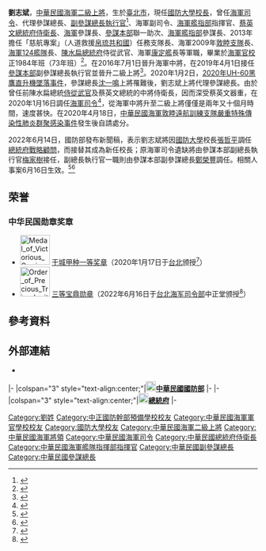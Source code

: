 {{Infobox officeholder
|name = 劉志斌
|image = Navy (ROCN) Admiral Liu Chih-pin 海軍上將劉志斌 (20200116 海軍司令).png
|caption = 
|order = {{flagicon image|ROC National Defense University Flag.svg}} 第13任[[國防大學_(中華民國)|國防大學校長]]
|term_start = 2022年6月16日
|term_end = 
|predecessor = [[張哲平|張哲平]]（[[中華民國空軍|空軍]]）
|successor = 
|order1 = {{flagicon image|ROC Commanding General of Navy Flag.svg}} 第8任[[中華民國海軍司令|海軍司令]]
|term_start1 = 2020年1月16日
|term_end1 = 2022年6月15日
|predecessor1 = [[黃曙光|黃曙光]]<!--68年班-->
|successor1 = [[梅家樹|梅家樹]]<!--74年班-->
|order2 = {{flagicon image|ROC General Chief of Staff of the Ministry of National Defense Flag.svg}} [[中華民國參謀總長|參謀總長]]<br>代理
|term_start2 = 2020年1月2日
|term_end2 = 2020年1月15日
|predecessor2 = [[沈一鳴_(臺灣)|沈一鳴]]（[[中華民國空軍|空軍]]）
|successor2 = [[黃曙光|黃曙光]]（[[中華民國海軍|海軍]]）
|order3 = {{flagicon image|ROC Ministry of National Defense Flag.svg}} 第32任[[國防部參謀本部|國防部參謀本部]]副參謀總長執行官
|term_start3 = 2019年4月1日
|term_end3 = 2020年1月15日
|1blankname3 = 參謀總長
|1namedata3 = [[李喜明|李喜明]]{{to}}[[沈一鳴_(臺灣)|沈一鳴]]（[[中華民國空軍|空軍]]）
|predecessor3 = [[陳寶餘|陳寶餘]]（[[中華民國陸軍|陸軍]]）<!--陸69年班-->
|successor3 = [[徐衍璞|徐衍璞]]（[[中華民國陸軍|陸軍]]）<!--陸72年班-->
|order4 = {{flagicon|ROC}} [[國防部海軍司令部|海軍副司令]]
|term_start4 = 2018年12月1日
|term_end4 = 2019年3月31日
|predecessor4 = [[蕭維民|蕭維民]]<!--海70年班-->
|successor4 = [[梅家樹|梅家樹]]<!--海74年班-->
|order5 = {{flagicon image|海軍艦隊指揮部部徽.jpg}} 第9任[[海軍艦隊指揮部|海軍艦隊指揮部]]指揮官
|term_start5 = 2017年12月1日
|term_end5 = 2018年11月30日
|deputy5 = [[李世強_(1966年)|李世強]]
|predecessor5 = [[蕭維民|蕭維民]]<!--海70年班-->
|successor5 = [[李宗孝|李宗孝]]<!--海74年班-->
|order6 = {{flagicon image|ROC Office of the President Emblem.svg}} 第29任[[總統府侍衛長|總統府侍衛長]]
|term_start6 = 2016年5月20日
|term_end6 = 2017年11月30日
|president6 = [[蔡英文|蔡英文]]
|predecessor6 = [[潘進隆|潘進隆]]（[[中華民國海軍陸戰隊|海軍陸戰隊]]）
|successor6 = [[張捷_(軍人)|張捷]]（[[陸軍|陸軍]]）<!--陸75年班-->
|deputy6 = [[林文豪|林文豪]]（[[中華民國憲兵|憲兵]]）
|order7 = {{flagicon|ROC}} 第9任[[國防部海軍司令部|海軍司令部]]參謀長
|term_start7 = 2016年1月1日
|term_end7 = 2016年5月19日
|predecessor7 = [[蕭維民|蕭維民]]
|successor7 = [[梅家樹|梅家樹]]
|deputy7 = [[張北海|張北海]]（[[中華民國海軍陸戰隊|海軍陸戰隊]]）
|性別 = 男
|出生日期 ={{birth year and age|1962}}
|職業 = 軍人
|國籍 = {{ROC}}
|allegiance = {{ROC}}
|branch = {{ROCN}}
| rank = [[file:Taiwan-navy-OF-9a.svg|17px]] [[二級上將#中華民國|二級上將]]
| serviceyears = 1984年－
| educate = 
* [[國防大學_(中華民國)|國防大學]]戰爭學院2007年班（96年班）
* [[海軍指揮參謀學院|海軍指揮參謀學院]]2001年班（90年班）
* [[海軍軍官學校|海軍軍官學校]]1984年班（正73年班）
* [[中正國防幹部預備學校|中正國防幹部預備學校]]高中部1980年班（69年班，中二期）
| past = 
*[[國防部參謀本部|國防部參謀本部]]二級上將兼任代理參謀總長
*[[國防部參謀本部|國防部參謀本部]]二級上將副參謀總長執行官
*[[國防部海軍司令部|海軍司令部]]中將副司令
*[[海軍艦隊指揮部|海軍艦隊指揮部]]中將指揮官
*[[中華民國總統府|總統府]][[中華民國總統府侍衛長|中將侍衛長]]
*[[國防部海軍司令部|海軍司令部]][[少將|少將]]（[[佔缺|佔缺]][[中將|中將]]）參謀長
*海軍司令部少將副參謀長
*[[參謀本部|參謀本部]]人事參謀次長室少將助理次長
*[[海軍艦隊指揮部|海軍艦隊指揮部]]少將參謀長
*2009年「海軍98年[[敦睦艦隊|敦睦艦隊]]」少將支隊長
*[[康定級巡防艦|海軍一二四艦隊]]少將艦隊長
*海軍一二四艦隊少將副艦隊長
*陳水扁總統在總統府[[海軍上校|海軍上校]][[海軍武官|海軍武官]]
*[[康定號巡防艦|康定軍艦]]上校艦長
}}
'''劉志斌'''{{BD|1962年|||}}，[[中華民國海軍|中華民國海軍]][[中華民國上將列表#二級上將|二級上將]]，生於[[臺北市|臺北市]]，現任[[國防大學_(中華民國)|國防大學校長]]，曾任[[中華民國海軍司令|海軍司令]]、代理參謀總長、[[國防部參謀本部|副參謀總長執行官]]<ref>{{cite news |title=李總長主持副總長執行官暨副總長新職介紹 |url=https://www.ydn.com.tw/News/330505 |date=2019-04-01 |author=軍聞社 |agency=軍聞社 |accessdate=2019-04-01 |archive-date=2019-04-01 |archive-url=https://archive.today/20190401084132/https://www.ydn.com.tw/News/330505 |dead-url=no }}</ref>、海軍副司令、[[海軍艦隊指揮部|海軍艦指部]]指揮官、[[蔡英文|蔡英文]][[中華民國總統府|總統府]][[中華民國總統府侍衛長|侍衛長]]、[[海軍司令部|海軍]]參謀長、[[參謀本部|參謀本部]]聯一助次、[[海軍艦隊指揮部|海軍艦指部]]參謀長、2013年擔任「慈航專案」（人道救援[[帛琉共和國|帛琉共和國]]）任務支隊長、海軍2009年[[敦睦支隊|敦睦支隊]]長、[[康定級巡防艦|海軍124艦隊]]長、[[陳水扁|陳水扁]][[中華民國總統|總統府]]侍從武官、海軍[[康定號巡防艦|康定艦]]長等軍職，畢業於[[海軍官校|海軍官校]]正1984年班（73年班）<ref>{{cite web |title=指揮官 |publisher=[[中華民國海軍|中華民國海軍]] |url=https://navy.mnd.gov.tw:6443/AboutUs/Partner_Info.aspx?ID=30028&AID=30337 |date=2017-12-26 |archive-url=https://archive.today/20171230062103/https://navy.mnd.gov.tw:6443/AboutUs/Partner_Info.aspx?ID=30028&AID=30337 |archive-date=2017-12-30 |dead-url=yes |accessdate=2017-12-30 }}</ref>。在2016年7月1日晉升海軍中將，在2019年4月1日接任[[參謀本部|參謀本部]]副參謀總長執行官並晉升二級上將<ref>{{Cite web |url=https://news.ltn.com.tw/news/politics/breakingnews/2743245 |title=蔡總統首任中將侍衛長劉志斌晉升上將 接任副總長兼執行官 |accessdate=2019-03-29 |archive-date=2019-06-10 |archive-url=https://web.archive.org/web/20190610055623/https://news.ltn.com.tw/news/politics/breakingnews/2743245 |dead-url=no }}</ref>。2020年1月2日，[[2020年UH-60黑鷹直升機墜落事件|2020年UH-60黑鷹直升機墜落事件]]，參謀總長[[沈一鳴_(臺灣)|沈一鳴]]上將罹難後，劉志斌上將代理參謀總長。由於曾任前陳水扁總統[[侍從武官|侍從武官]]及蔡英文總統的中將侍衛長，因而深受蔡英文器重，在2020年1月16日調任[[中華民國海軍司令|海軍司令]]<ref>{{Cite news |title=國防部：國軍上將職務調整　黃曙光上將接任參謀總長 |url=https://mna.gpwb.gov.tw/post.php?id=13&message=97740 |publisher=[[國防部軍事新聞通訊社|國防部軍事新聞通訊社]] |author=吳東昇 |date=2020-01-15 |archiveurl=https://archive.today/20200116032720/https://mna.gpwb.gov.tw/post.php?id=13&message=97740 |archivedate=2020-01-16 |accessdate=2020-01-16 |dead-url=no }}</ref>，從海軍中將升至二級上將僅僅是兩年又十個月時間，速度甚快。在2020年4月18日，[[中華民國海軍敦睦遠航訓練支隊嚴重特殊傳染性肺炎群聚感染事件|中華民國海軍敦睦遠航訓練支隊嚴重特殊傳染性肺炎群聚感染事件]]發生後自請處分。

2022年6月14日，國防部發布新聞稿，表示劉志斌將因[[國防大學_(中華民國)|國防大學]]校長[[張哲平|張哲平]]調任[[總統府戰略顧問|總統府戰略顧問]]，而接替其成為新任校長；原海軍司令遺缺將由參謀本部副總長執行官[[梅家樹|梅家樹]]接任，副總長執行官一職則由參謀本部副參謀總長[[鄭榮豐|鄭榮豐]]調任。相關人事案6月16日生效。<ref>{{Cite news |title= 國軍上將職務調整 梅家樹任海軍司令、鄭榮豐調副總長執行官 |author=莊家宏 |url=https://mna.gpwb.gov.tw/news/detail/?UserKey=f39f0c12-65bf-4fe1-bbac-8537238c8df2 |publisher=[[軍聞社|軍聞社]] |date=2022-06-14 |accessdate=2022-06-14  |archivedate=2022-06-14  |archiveurl= https://archive.ph/OO5Xf|page=}}</ref><ref>{{Cite web|url=https://udn.com/news/story/10930/6386148|title=國軍上將人事大地震 海軍兵符易主 梅家樹接任司令|website=聯合新聞網}}</ref>

==荣誉==
===中华民国勋章奖章===
* [[File:Medal_of_Victorious_Garrison,_A-First_Class_ribbon.png|60px]] [[干城奖章|干城甲种一等奖章]]（2020年1月17日于[[台北市|台北]]颁授<ref>{{cite news |author= |url=https://www.ydn.com.tw/news/newsInsidePage?chapterID=1205457 |title=嚴部長主持參謀總長布達 黃曙光履任新職 |publisher=[[国防部军事新闻通讯社|国防部军事新闻通讯社]] |date=2020-01-17 |accessdate=2021-07-15 |archive-date=2021-07-17 |archive-url=https://web.archive.org/web/20210717142342/https://www.ydn.com.tw/news/newsInsidePage?chapterID=1205457 |dead-url=yes }}</ref>）
* [[File:Order_of_Precious_Tripod_with_Red_Grand_Cordon_ribbon.png|60px]] [[宝鼎勋章|三等宝鼎勋章]]（2022年6月16日于[[台北|台北]][[國防部海軍司令部|海军司令部]]中正堂颁授<ref>{{cite news |author=李忠軒 |url=https://mna.gpwb.gov.tw/news/detail/?UserKey=a97ff711-7139-40c4-9c5c-9e0aa2effa3a |title=邱部長主持海軍司令交接典禮　梅家樹上將履任新職 |publisher=[[国防部军事新闻通讯社|国防部军事新闻通讯社]] |date=2022-06-16 |accessdate=2022-06-23 |archive-date=2022-06-17 |archive-url=https://web.archive.org/web/20220617130658/https://mna.gpwb.gov.tw/news/detail/?UserKey=a97ff711-7139-40c4-9c5c-9e0aa2effa3a |dead-url=no }}</ref>）

== 參考資料 ==
{{Reflist}}

== 外部連結 ==
*{{Commons category-inline|Liu Chih-pin}}

{{start box}}
{{s-mil}}
|-
|colspan="3" style="text-align:center;"|'''[[File:ROC_Ministry_of_National_Defense_Seal.svg|20px]][[中華民國|中華民國]][[中華民國國防部|國防部]]'''
|-
{{s-before|[[張哲平|張哲平]]}}
{{s-title|[[國防大學_(中華民國)|國防大學]]校長<br>第十三任|2022年6月16日－}}
{{s-inc}}
{{s-before|[[黃曙光|黃曙光]]}}
{{s-title|[[中華民國海軍司令|海軍司令]]<br><small>第八任<br>2020年1月16日－2022年6月15日}}
{{s-after|[[梅家樹|梅家樹]]}}
{{s-before|[[沈一鳴_(臺灣)|沈一鳴]]}}
{{s-title|[[國防部參謀本部|參謀總長]]<br><small>代理<br>2020年1月2日－2020年1月16日}}
{{s-after|[[黃曙光|黃曙光]]}}
{{s-gov|roc}}
|-
|colspan="3" style="text-align:center;"|'''[[File:ROC_Office_of_the_President_Emblem.svg|20px]][[中華民國總統府|總統府]]'''
|-
{{s-before|[[潘進隆|潘進隆]]}}
{{s-title|[[中華民國總統府侍衛長|總統府侍衛長]]<br><small>第二十九任<br>2016年5月20日－2017年12月1日}}
{{s-after|[[張捷_(軍人)|張　捷]]}}
{{end box}}
{{中華民國海軍司令}}
{{中華民國參謀總長}}
{{中華民國現役二級上將}}
{{portal bar|人物|中華民國|臺灣|海軍}}

[[Category:劉姓|Category:劉姓]]
[[Category:中正國防幹部預備學校校友|Category:中正國防幹部預備學校校友]]
[[Category:中華民國海軍軍官學校校友|Category:中華民國海軍軍官學校校友]]
[[Category:國防大學校友|Category:國防大學校友]]
[[Category:中華民國海軍二級上將|Category:中華民國海軍二級上將]]
[[Category:中華民國海軍將領|Category:中華民國海軍將領]]
[[Category:中華民國海軍司令|Category:中華民國海軍司令]]
[[Category:中華民國總統府侍衛長|Category:中華民國總統府侍衛長]]
[[Category:中華民國海軍艦隊指揮部指揮官|Category:中華民國海軍艦隊指揮部指揮官]]
[[Category:中華民國副參謀總長|Category:中華民國副參謀總長]]
[[Category:中華民國參謀總長|Category:中華民國參謀總長]]